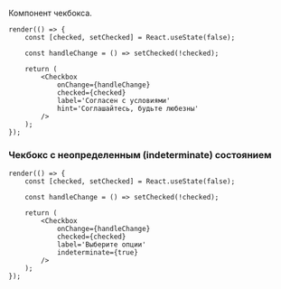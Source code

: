 Компонент чекбокса.

```tsx live
render(() => {
    const [checked, setChecked] = React.useState(false);

    const handleChange = () => setChecked(!checked);

    return (
        <Checkbox
            onChange={handleChange}
            checked={checked}
            label='Согласен с условиями'
            hint='Соглашайтесь, будьте любезны'
        />
    );
});
```

### Чекбокс c неопределенным (indeterminate) состоянием

```tsx live
render(() => {
    const [checked, setChecked] = React.useState(false);

    const handleChange = () => setChecked(!checked);

    return (
        <Checkbox
            onChange={handleChange}
            checked={checked}
            label='Выберите опции'
            indeterminate={true}
        />
    );
});
```
